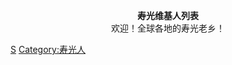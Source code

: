 {{各地维基人}}
<div style="width: 16em; margin: 0 auto; text-align: center;">
'''寿光维基人列表'''<br />欢迎！全球各地的寿光老乡！
</div>

[[Category:潍坊维基人|S]]
[[Category:寿光人|Category:寿光人]]